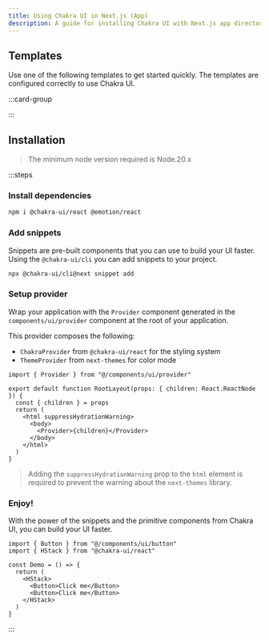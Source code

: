 ```yaml
---
title: Using Chakra UI in Next.js (App)
description: A guide for installing Chakra UI with Next.js app directory
---
```


## Templates

Use one of the following templates to get started quickly. The templates are
configured correctly to use Chakra UI.

:::card-group

<ResourceCard
  type="github"
  title="Next.js app template"
  url="https://github.com/chakra-ui/chakra-next-app-template"
/>

<ResourceCard
  type="github"
  title="Next.js pages template"
  url="https://github.com/chakra-ui/chakra-next-pages-template"
/>

:::

## Installation

> The minimum node version required is Node.20.x

:::steps

### Install dependencies

```bash
npm i @chakra-ui/react @emotion/react
```

### Add snippets

Snippets are pre-built components that you can use to build your UI faster.
Using the `@chakra-ui/cli` you can add snippets to your project.

```bash
npx @chakra-ui/cli@next snippet add
```

### Setup provider

Wrap your application with the `Provider` component generated in the
`components/ui/provider` component at the root of your application.

This provider composes the following:

- `ChakraProvider` from `@chakra-ui/react` for the styling system
- `ThemeProvider` from `next-themes` for color mode

```tsx title="app/layout.tsx" {1,6,8}
import { Provider } from "@/components/ui/provider"

export default function RootLayout(props: { children: React.ReactNode }) {
  const { children } = props
  return (
    <html suppressHydrationWarning>
      <body>
        <Provider>{children}</Provider>
      </body>
    </html>
  )
}
```

> Adding the `suppressHydrationWarning` prop to the `html` element is required
> to prevent the warning about the `next-themes` library.

### Enjoy!

With the power of the snippets and the primitive components from Chakra UI, you
can build your UI faster.

```tsx
import { Button } from "@/components/ui/button"
import { HStack } from "@chakra-ui/react"

const Demo = () => {
  return (
    <HStack>
      <Button>Click me</Button>
      <Button>Click me</Button>
    </HStack>
  )
}
```

:::
